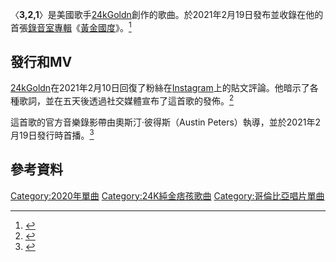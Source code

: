 {{noteTA
|G1=Music
}}
{{Infobox song
| name       = 3,2,1
| cover      = 3,2,1 (24K純金痞孩歌曲)2021.jpg
| alt        =
| type       = single
| artist     = [[24K純金痞孩|24K純金痞孩]]
| album      = [[黃金國度_(24K純金痞孩專輯)|黃金國度]]
| released   = {{start date|2021|2|19|mf=yes}}
| recorded   =
| studio     =
| venue      =
| genre      = [[流行_(音樂類型)|流行]]、[[陷阱音樂|陷阱]]、[[當代節奏藍調|R&B]]
| length     = {{duration|m=2|s=11}}
| label      =
* Records
* [[哥倫比亞唱片公司|哥倫比亞]]
| writer     = {{Plain list |
*[[24K純金痞孩|24K純金痞孩]]
*Omer Fedi
*Blake Slatkin
*Rio Leyva
*[[Nick_Mira|Nick Mira]]
*Kim Candilora II
*Tatiana Matthews
*Donald Andrews
}}
| producer   = {{Plain list |
*Fedi
*Slatkin
*Leyva
*Mira
*KC Supreme
}}
| chronology = [[24K純金痞孩|24K純金痞孩]]
| prev_title = [[可可_(24K純金痞孩歌曲)|Coco]]
| prev_year  = 2020
| next_title = 
| next_year  = 
| misc       =
{{External music video|{{YouTube|WbHfQgVi1GA|〈3,2,1〉}}}}
}}

〈'''3,2,1'''〉是美國歌手[[24kGoldn|24kGoldn]]創作的歌曲。於2021年2月19日發布並收錄在他的首張[[錄音室專輯|錄音室專輯]]《[[黃金國度_(24K純金痞孩專輯)|黃金國度]]》。<ref>{{Cite web|title=24kGoldn Might Have Another Hit On His Hands With "3, 2, 1"|url=https://www.hotnewhiphop.com/24kgoldn-might-have-another-hit-on-his-hands-with-3-2-1-new-song.1990345.html|accessdate=2021-03-31|work=HotNewHipHop|language=en|archive-date=2021-02-19|archive-url=https://web.archive.org/web/20210219151218/https://www.hotnewhiphop.com/24kgoldn-might-have-another-hit-on-his-hands-with-3-2-1-new-song.1990345.html}}</ref>

==發行和MV==
[[24kGoldn|24kGoldn]]在2021年2月10日回復了粉絲在[[Instagram|Instagram]]上的貼文評論。他暗示了各種歌詞，並在五天後透過社交媒體宣布了這首歌的發佈。<ref>{{Cite web|title=EL DORADO OUT NOW 在 Instagram 上发布：“the road to #eldorado has begun. 3,210 comments to unlock the 1st music video 🌞 pre save link in bio”|url=https://www.instagram.com/p/CLU9UnkgZ4O/|accessdate=2021-03-31|work=Instagram|language=zh-cn}}</ref>

這首歌的官方音樂錄影帶由奧斯汀·彼得斯（Austin Peters）執導，並於2021年2月19日發行時首播。<ref>{{Citation|title=24kGoldn - 3, 2, 1 (Official Video)|url=https://www.youtube.com/watch?v=WbHfQgVi1GA|accessdate=2021-03-31|language=zh-CN|archive-date=2021-05-03|archive-url=https://web.archive.org/web/20210503000546/https://www.youtube.com/watch?v=WbHfQgVi1GA}}</ref>

==參考資料==
{{reflist|30em}}

[[Category:2020年單曲|Category:2020年單曲]]
[[Category:24K純金痞孩歌曲|Category:24K純金痞孩歌曲]]
[[Category:哥倫比亞唱片單曲|Category:哥倫比亞唱片單曲]]